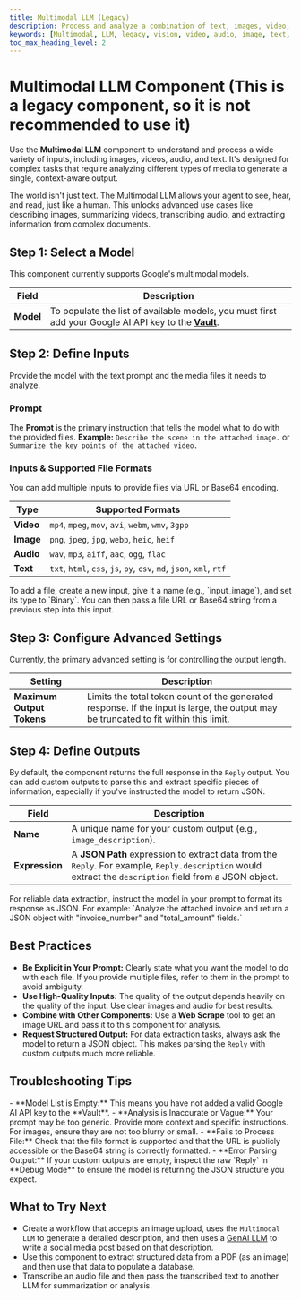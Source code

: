 ```yaml
---
title: Multimodal LLM (Legacy)
description: Process and analyze a combination of text, images, video, and audio inputs to generate context-aware responses.
keywords: [Multimodal, LLM, legacy, vision, video, audio, image, text, analysis, Google]
toc_max_heading_level: 2
---
```


# Multimodal LLM Component (This is a legacy component, so it is not recommended to use it)

Use the **Multimodal LLM** component to understand and process a wide variety of inputs, including images, videos, audio, and text. It's designed for complex tasks that require analyzing different types of media to generate a single, context-aware output.

<InfoCallout title="Why this matters">
The world isn't just text. The Multimodal LLM allows your agent to see, hear, and read, just like a human. This unlocks advanced use cases like describing images, summarizing videos, transcribing audio, and extracting information from complex documents.
</InfoCallout>

<Spacer size="md" />

## Step 1: Select a Model

This component currently supports Google's multimodal models.

| Field   | Description                                                                                                   |
|---------|---------------------------------------------------------------------------------------------------------------|
| **Model** | To populate the list of available models, you must first add your Google AI API key to the **[Vault](/docs/agent-studio/key-concepts/vault)**. |

<Spacer size="md" />

## Step 2: Define Inputs

Provide the model with the text prompt and the media files it needs to analyze.

### Prompt
The **Prompt** is the primary instruction that tells the model what to do with the provided files.
**Example:** `Describe the scene in the attached image.` or `Summarize the key points of the attached video.`

### Inputs & Supported File Formats
You can add multiple inputs to provide files via URL or Base64 encoding.

| Type    | Supported Formats                                                                      |
|---------|----------------------------------------------------------------------------------------|
| **Video** | `mp4`, `mpeg`, `mov`, `avi`, `webm`, `wmv`, `3gpp`                                       |
| **Image** | `png`, `jpeg`, `jpg`, `webp`, `heic`, `heif`                                             |
| **Audio** | `wav`, `mp3`, `aiff`, `aac`, `ogg`, `flac`                                               |
| **Text** | `txt`, `html`, `css`, `js`, `py`, `csv`, `md`, `json`, `xml`, `rtf`                     |

<TipCallout title="Input Configuration">
To add a file, create a new input, give it a name (e.g., `input_image`), and set its type to `Binary`. You can then pass a file URL or Base64 string from a previous step into this input.
</TipCallout>

<Spacer size="md" />

## Step 3: Configure Advanced Settings

Currently, the primary advanced setting is for controlling the output length.

| Setting                 | Description                                                                                             |
|-------------------------|---------------------------------------------------------------------------------------------------------|
| **Maximum Output Tokens** | Limits the total token count of the generated response. If the input is large, the output may be truncated to fit within this limit. |

<Spacer size="md" />

## Step 4: Define Outputs

By default, the component returns the full response in the `Reply` output. You can add custom outputs to parse this and extract specific pieces of information, especially if you've instructed the model to return JSON.

| Field       | Description                                                                                                                              |
|-------------|------------------------------------------------------------------------------------------------------------------------------------------|
| **Name** | A unique name for your custom output (e.g., `image_description`).                                                                         |
| **Expression**| A **JSON Path** expression to extract data from the `Reply`. For example, `Reply.description` would extract the `description` field from a JSON object. |

<InfoCallout title="Parsing Structured Data">
For reliable data extraction, instruct the model in your prompt to format its response as JSON. For example: `Analyze the attached invoice and return a JSON object with "invoice_number" and "total_amount" fields.`
</InfoCallout>

<Spacer size="md" />

## Best Practices

- **Be Explicit in Your Prompt:** Clearly state what you want the model to do with each file. If you provide multiple files, refer to them in the prompt to avoid ambiguity.
- **Use High-Quality Inputs:** The quality of the output depends heavily on the quality of the input. Use clear images and audio for best results.
- **Combine with Other Components:** Use a **Web Scrape** tool to get an image URL and pass it to this component for analysis.
- **Request Structured Output:** For data extraction tasks, always ask the model to return a JSON object. This makes parsing the `Reply` with custom outputs much more reliable.

<Spacer size="md" />

## Troubleshooting Tips

<InfoCallout title="If your component is not working...">
- **Model List is Empty:** This means you have not added a valid Google AI API key to the **Vault**.
- **Analysis is Inaccurate or Vague:** Your prompt may be too generic. Provide more context and specific instructions. For images, ensure they are not too blurry or small.
- **Fails to Process File:** Check that the file format is supported and that the URL is publicly accessible or the Base64 string is correctly formatted.
- **Error Parsing Output:** If your custom outputs are empty, inspect the raw `Reply` in **Debug Mode** to ensure the model is returning the JSON structure you expect.
</InfoCallout>

<Spacer size="md" />

## What to Try Next

- Create a workflow that accepts an image upload, uses the `Multimodal LLM` to generate a detailed description, and then uses a [GenAI LLM](/docs/agent-studio/components/base/gen-ai-llm) to write a social media post based on that description.
- Use this component to extract structured data from a PDF (as an image) and then use that data to populate a database.
- Transcribe an audio file and then pass the transcribed text to another LLM for summarization or analysis.
